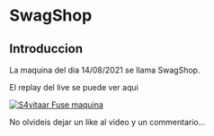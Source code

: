 # SwagShop {-}

## Introduccion {-}

La maquina del dia 14/08/2021 se llama SwagShop.

El replay del live se puede ver aqui

[![S4vitaar Fuse maquina](https://img.youtube.com/vi/Hoionj3rnf8/0.jpg)](https://www.youtube.com/watch?v=Hoionj3rnf8)

No olvideis dejar un like al video y un commentario...
